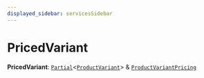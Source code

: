 ```yaml
---
displayed_sidebar: servicesSidebar
---
```



# PricedVariant

 **PricedVariant**: [`Partial`](Partial.mdx)<[`ProductVariant`](../classes/ProductVariant.mdx)\> & [`ProductVariantPricing`](ProductVariantPricing.mdx)
